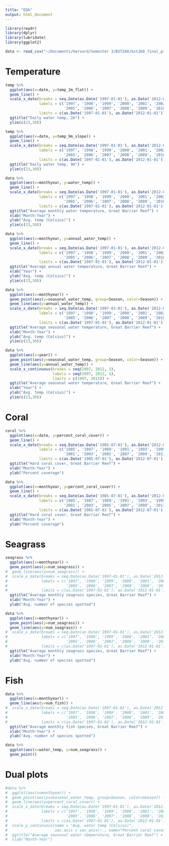 ```yaml
---
title: "EDA"
output: html_document
---
```


```r
library(readr)
library(dplyr)
library(lubridate)
library(ggplot2)

data <- read_csv("~/Documents/Harvard/Semester 3/BST260/bst260_final_project/Data/data_monthly_MM.csv")
```

# Temperature
```r
temp %>%
  ggplot(aes(x=date, y=temp_2m_flat)) +
  geom_line() +
  scale_x_date(breaks = seq.Date(as.Date('1997-01-01'), as.Date('2012-01-01'), "1 year"), 
               labels = c('1997', '1998', '1999', '2000', '2001', '2002', '2003', '2004', 
                          '2005', '2006', '2007', '2008', '2009', '2010', '2011', '2012'),
               limits = c(as.Date('1997-01-01'), as.Date('2012-01-01'))) +
  ggtitle("Daily water temp, 2m") +
  ylim(c(23,30))

temp %>%
  ggplot(aes(x=date, y=temp_9m_slope)) +
  geom_line() +
  scale_x_date(breaks = seq.Date(as.Date('1997-01-01'), as.Date('2012-01-01'), "1 year"), 
               labels = c('1997', '1998', '1999', '2000', '2001', '2002', '2003', '2004', 
                          '2005', '2006', '2007', '2008', '2009', '2010', '2011', '2012'),
               limits = c(as.Date('1997-01-01'), as.Date('2012-01-01'))) +
  ggtitle("Daily water temp, 9m") +
  ylim(c(23,30))

data %>%
  ggplot(aes(x=monthyear, y=water_temp)) +
  geom_line() +
  scale_x_date(breaks = seq.Date(as.Date('1997-01-01'), as.Date('2012-01-01'), "1 year"), 
               labels = c('1997', '1998', '1999', '2000', '2001', '2002', '2003', '2004', 
                          '2005', '2006', '2007', '2008', '2009', '2010', '2011', '2012'),
               limits = c(as.Date('1997-01-01'), as.Date('2012-01-01'))) +
  ggtitle("Average monthly water temperature, Great Barrier Reef") +
  xlab("Month-Year") +
  ylab("Avg. temp (Celsius)") +
  ylim(c(23,30))

data %>%
  ggplot(aes(x=monthyear, y=annual_water_temp)) +
  geom_line() +
  scale_x_date(breaks = seq.Date(as.Date('1997-01-01'), as.Date('2012-01-01'), "1 year"), 
               labels = c('1997', '1998', '1999', '2000', '2001', '2002', '2003', '2004', 
                          '2005', '2006', '2007', '2008', '2009', '2010', '2011', '2012'),
               limits = c(as.Date('1997-01-01'), as.Date('2012-01-01'))) +
  ggtitle("Average annual water temperature, Great Barrier Reef") +
  xlab("Year") +
  ylab("Avg. temp (Celsius)") +
  ylim(c(23,30))
```

```r
data %>%
  ggplot(aes(x=monthyear)) +
  geom_point(aes(y=seasonal_water_temp, group=Season, color=Season)) +
  geom_line(aes(y=annual_water_temp)) +
  scale_x_date(breaks = seq.Date(as.Date('1997-01-01'), as.Date('2012-01-01'), "1 year"), 
               labels = c('1997', '1998', '1999', '2000', '2001', '2002', '2003', '2004', 
                          '2005', '2006', '2007', '2008', '2009', '2010', '2011', '2012'),
               limits = c(as.Date('1997-01-01'), as.Date('2012-01-01'))) +
  ggtitle("Average seasonal water temperature, Great Barrier Reef") +
  xlab("Month-Year") +
  ylab("Avg. temp (Celsius)") +
  ylim(c(23,30))

data %>%
  ggplot(aes(x=year)) +
  geom_point(aes(y=seasonal_water_temp, group=Season, color=Season)) +
  geom_line(aes(y=annual_water_temp)) +
  scale_x_continuous(breaks = seq(1997, 2012, 1), 
                     labels = seq(1997, 2012, 1),
                     limits = c(1997, 2012)) +
  ggtitle("Average seasonal water temperature, Great Barrier Reef") +
  xlab("Year") +
  ylab("Avg. temp (Celsius)") +
  ylim(c(23,30))
```


# Coral
```r
coral %>%
  ggplot(aes(x=date, y=percent_coral_cover)) +
  geom_line() +
  scale_x_date(breaks = seq.Date(as.Date('1985-07-01'), as.Date('2012-07-01'), "2 years"), 
               labels = c('1985', '1987', '1989', '1991', '1993', '1995', '1997', '1999',
                          '2001', '2003', '2005', '2007', '2009', '2011'),
               limits = c(as.Date('1985-07-01'), as.Date('2012-07-01'))) +
  ggtitle("Hard coral cover, Great Barrier Reef") +
  xlab("Month-Year") +
  ylab("Percent coverage")

data %>%
  ggplot(aes(x=monthyear, y=percent_coral_cover)) +
  geom_line() +
  scale_x_date(breaks = seq.Date(as.Date('1985-07-01'), as.Date('2012-07-01'), "2 years"), 
               labels = c('1985', '1987', '1989', '1991', '1993', '1995', '1997', '1999',
                          '2001', '2003', '2005', '2007', '2009', '2011'),
               limits = c(as.Date('1985-07-01'), as.Date('2012-07-01'))) +
  ggtitle("Hard coral cover, Great Barrier Reef") +
  xlab("Month-Year") +
  ylab("Percent coverage")
```

# Seagrass
```r
seagrass %>%
  ggplot(aes(x=monthyear)) +
  geom_point(aes(y=num_seagrass)) +
#  geom_line(aes(y=num_seagrass)) +
#  scale_x_date(breaks = seq.Date(as.Date('1997-01-01'), as.Date('2012-01-01'), "1 year"), 
#               labels = c('1997', '1998', '1999', '2000', '2001', '2002', '2003', '2004', 
#                          '2005', '2006', '2007', '2008', '2009', '2010', '2011', '2012'),
#               limits = c(as.Date('1997-01-01'), as.Date('2012-01-01'))) +
  ggtitle("Average monthly seagrass species, Great Barrier Reef") +
  xlab("Month-Year") +
  ylab("Avg. number of species spotted")

data %>%
  ggplot(aes(x=monthyear)) +
  geom_point(aes(y=num_seagrass)) +
  geom_line(aes(y=num_seagrass)) +
#  scale_x_date(breaks = seq.Date(as.Date('1997-01-01'), as.Date('2012-01-01'), "1 year"), 
#               labels = c('1997', '1998', '1999', '2000', '2001', '2002', '2003', '2004', 
#                          '2005', '2006', '2007', '2008', '2009', '2010', '2011', '2012'),
#               limits = c(as.Date('1997-01-01'), as.Date('2012-01-01'))) +
  ggtitle("Average monthly seagrass species, Great Barrier Reef") +
  xlab("Month-Year") +
  ylab("Avg. number of species spotted")
```

# Fish
```r
data %>%
  ggplot(aes(x=monthyear)) +
  geom_line(aes(y=num_fish)) +
#  scale_x_date(breaks = seq.Date(as.Date('1997-01-01'), as.Date('2012-01-01'), "1 year"), 
#               labels = c('1997', '1998', '1999', '2000', '2001', '2002', '2003', '2004', 
#                          '2005', '2006', '2007', '2008', '2009', '2010', '2011', '2012'),
#               limits = c(as.Date('1997-01-01'), as.Date('2012-01-01'))) +
  ggtitle("Average monthly fish species, Great Barrier Reef") +
  xlab("Month-Year") +
  ylab("Avg. number of species spotted")
```
```r
data %>%
  ggplot(aes(x=water_temp, y=num_seagrass)) +
  geom_point()
```

# Dual plots
```r
#data %>%
#  ggplot(aes(x=monthyear)) +
#  geom_point(aes(y=seasonal_water_temp, group=Season, color=Season)) +
#  geom_line(aes(y=percent_coral_cover)) +
#  scale_x_date(breaks = seq.Date(as.Date('1997-01-01'), as.Date('2012-01-01'), "1 year"), 
#               labels = c('1997', '1998', '1999', '2000', '2001', '2002', '2003', '2004', 
#                          '2005', '2006', '2007', '2008', '2009', '2010', '2011', '2012'),
#               limits = c(as.Date('1997-01-01'), as.Date('2012-01-01'))) +
#  scale_y_continuous(name = "Avg. water temp (Celsius)",
#                     sec.axis = sec_axis(~., name="Percent coral coverage")) +
#  ggtitle("Average seasonal water temperature, Great Barrier Reef") +
#  xlab("Month-Year")
```

